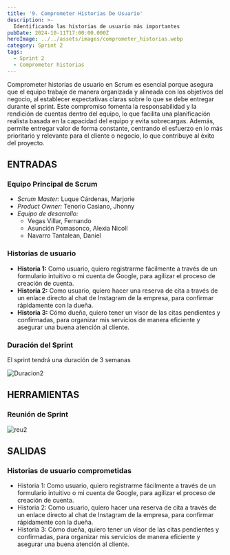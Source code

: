 ```yaml
---
title: '9. Comprometer Historias De Usuario'
description: >-
  Identificando las historias de usuario más importantes
pubDate: 2024-10-11T17:00:00.000Z
heroImage: ../../assets/images/comprometer_historias.webp
category: Sprint 2
tags:
  - Sprint 2
  - Comprometer historias
---
```


Comprometer historias de usuario en Scrum es esencial porque asegura que el equipo trabaje de manera organizada y alineada con los objetivos del negocio, al establecer expectativas claras sobre lo que se debe entregar durante el sprint. Este compromiso fomenta la responsabilidad y la rendición de cuentas dentro del equipo, lo que facilita una planificación realista basada en la capacidad del equipo y evita sobrecargas. Además, permite entregar valor de forma constante, centrando el esfuerzo en lo más prioritario y relevante para el cliente o negocio, lo que contribuye al éxito del proyecto.

## ENTRADAS

### Equipo Principal de Scrum

- _Scrum Master:_ Luque Cárdenas, Marjorie
- _Product Owner:_ Tenorio Casiano, Jhonny
- _Equipo de desarrollo:_
  <ul style={{ listStyleType: 'circle', paddingLeft: '20px' }}>
  	<li>Vegas Villar, Fernando</li>
  	<li>Asunción Pomasonco, Alexia Nicoll</li>
  	<li>Navarro Tantalean, Daniel</li>
  </ul>

### Historias de usuario

- **Historia 1:** Como usuario, quiero registrarme fácilmente a través de un formulario intuitivo o mi cuenta de Google, para agilizar el proceso de creación de cuenta.
- **Historia 2:** Como usuario, quiero hacer una reserva de cita a través de un enlace directo al chat de Instagram de la empresa, para confirmar rápidamente con la dueña.
- **Historia 3:** Cómo dueña, quiero tener un visor de las citas pendientes y confirmadas, para organizar mis servicios de manera eficiente y asegurar una buena atención al cliente.


### Duración del Sprint

El sprint tendrá una duración de 3 semanas

![Duracion2](../../assets/images/duracion2.jpeg)

## HERRAMIENTAS

### Reunión de Sprint 

![reu2](../../assets/images/reu2.jpeg)

## SALIDAS

### Historias de usuario comprometidas

- Historia 1: Como usuario, quiero registrarme fácilmente a través de un formulario intuitivo o mi cuenta de Google, para agilizar el proceso de creación de cuenta.
- Historia 2: Como usuario, quiero hacer una reserva de cita a través de un enlace directo al chat de Instagram de la empresa, para confirmar rápidamente con la dueña.
- Historia 3: Cómo dueña, quiero tener un visor de las citas pendientes y confirmadas, para organizar mis servicios de manera eficiente y asegurar una buena atención al cliente.

